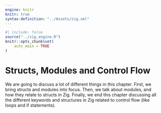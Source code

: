 ```yaml
---
engine: knitr
knitr: true
syntax-definition: "../Assets/zig.xml"
---
```


```r
#| include: false
source("../zig_engine.R")
knitr::opts_chunk$set(
    auto_main = TRUE
)
```


# Structs, Modules and Control Flow

We are going to discuss a lot of different things in
this chapter. First, we bring structs and modules into focus.
Then, we talk about modules, and how they relate to structs in Zig.
Finally, we end this chapter discussing all the different keywords and structures
in Zig related to control flow (like loops and if statements).

